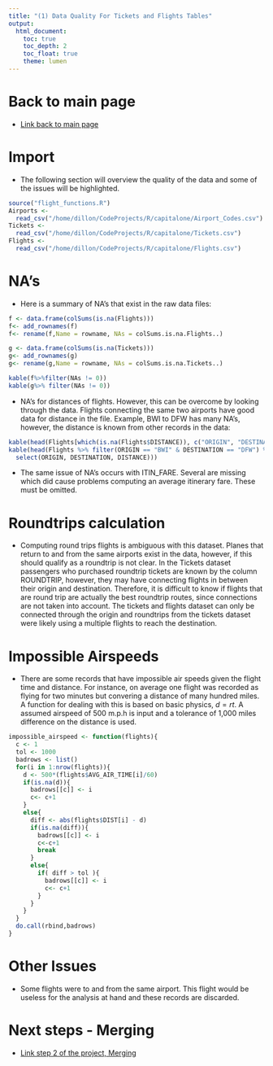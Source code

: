 ```yaml
---
title: "(1) Data Quality For Tickets and Flights Tables"
output: 
  html_document:
    toc: true
    toc_depth: 2
    toc_float: true
    theme: lumen
---
```

# Back to main page
- [Link back to main page](capitalone_data.html)

# Import 
- The following section will overview the quality of the data and some of the issues will be highlighted. 

```r
source("flight_functions.R")
Airports <-
  read_csv("/home/dillon/CodeProjects/R/capitalone/Airport_Codes.csv")
Tickets <-
  read_csv("/home/dillon/CodeProjects/R/capitalone/Tickets.csv")
Flights <-
  read_csv("/home/dillon/CodeProjects/R/capitalone/Flights.csv")
```
# NA's
- Here is a summary of NA's that exist in the raw data files:

```r
f <- data.frame(colSums(is.na(Flights)))
f<- add_rownames(f)
f<- rename(f,Name = rowname, NAs = colSums.is.na.Flights..)

g <- data.frame(colSums(is.na(Tickets)))
g<- add_rownames(g)
g<- rename(g,Name = rowname, NAs = colSums.is.na.Tickets..)

kable(f%>%filter(NAs != 0))
kable(g%>% filter(NAs != 0))

```
- NA's for distances of flights. However, this can be overcome by looking through the data. Flights connecting the same two 
airports have good data for distance in the file. Example, BWI to DFW has many NA's, however, the distance is known
from other records in the data:

```r
kable(head(Flights[which(is.na(Flights$DISTANCE)), c("ORIGIN", "DESTINATION", "DISTANCE")]))
kable(head(Flights %>% filter(ORIGIN == "BWI" & DESTINATION == "DFW") %>%
  select(ORIGIN, DESTINATION, DISTANCE)))
```
- The same issue of NA's occurs with ITIN_FARE. Several are missing which
did cause problems computing an average itinerary fare. These must be omitted.

# Roundtrips calculation
- Computing round trips flights is ambiguous with this dataset. Planes that 
return to and from the same airports exist in the data, however, if this 
should qualify as a roundtrip is not clear. In the Tickets dataset passengers
who purchased roundtrip tickets are known by the column ROUNDTRIP, however,
they may have connecting flights in between their origin and destination. 
Therefore, it is difficult to know if flights that are round trip are actually
the best roundtrip routes, since connections are not taken into account. 
The tickets and flights dataset can only be connected through the origin
and roundtrips from the tickets dataset were likely using a multiple flights to reach the destination. 

# Impossible Airspeeds 
- There are some records that have impossible air speeds given the flight time and distance. For instance,
on average one flight was recorded as flying for two minutes but convering a distance of many hundred miles. A function for dealing with this is based on basic physics, $d = rt$. A assumed airspeed of 500 m.p.h is input and a tolerance of 1,000 miles difference on the distance is used.  

```r
impossible_airspeed <- function(flights){
  c <- 1
  tol <- 1000
  badrows <- list()
  for(i in 1:nrow(flights)){
    d <- 500*(flights$AVG_AIR_TIME[i]/60)
    if(is.na(d)){
      badrows[[c]] <- i 
      c<- c+1
    }
    else{
      diff <- abs(flights$DIST[i] - d)
      if(is.na(diff)){
        badrows[[c]] <- i
        c<-c+1
        break 
      }
      else{
        if( diff > tol ){
          badrows[[c]] <- i
          c<- c+1
        }
      }
    }
  }
  do.call(rbind,badrows)
}
```

# Other Issues 
- Some flights were to and from the same airport. This flight would be useless for the analysis at hand and these records are discarded. 

# Next steps - Merging
- [Link step 2 of the project, Merging](page2_merging.html)